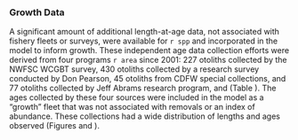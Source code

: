 ### Growth Data {#growth-data}

A significant amount of additional length-at-age data, not associated with fishery fleets or surveys, were available for `r spp` and incorporated in the model to inform growth. These independent age data collection efforts were derived from four programs `r area` since 2001: 227 otoliths collected by the NWFSC WCGBT survey, 430 otoliths collected by a research survey conducted by Don Pearson, 45 otoliths from CDFW special collections, and 77 otoliths collected by Jeff Abrams research program, and  (Table \ref{tab:growth-age-samps}). The ages collected by these four sources were included in the model as a "growth" fleet that was not associated with removals or an index of abundance. These collections had a wide distribution of lengths and ages observed (Figures \ref{fig:growth-len-dist} and \ref{fig:growth-age-dist}).